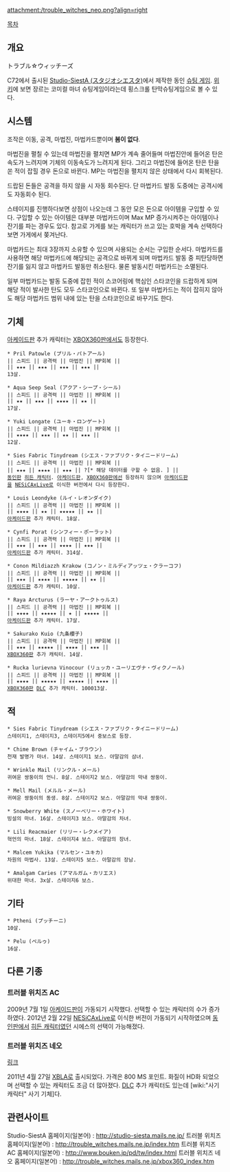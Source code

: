 attachment:/trouble_witches_neo.png?align=right

[[목차]]

== 개요 ==
トラブル☆ウィッチーズ

C72에서 출시된 [http://studio-siesta.mails.ne.jp/ Studio-SiestA (スタジオシエスタ)]에서 제작한 동인 [[슈팅 게임]]. [http://ja.wikipedia.org/wiki/%E3%83%88%E3%83%A9%E3%83%96%E3%83%AB%E2%98%86%E3%82%A6%E3%82%A3%E3%83%83%E3%83%81%E3%83%BC%E3%82%BA 위키]에 보면 장르는 코미컬 마녀 슈팅게임이라는데 횡스크롤 탄막슈팅게임으로 볼 수 있다.

== 시스템 ==
조작은 이동, 공격, 마법진, 마법카드뿐이며 '''봄이 없다'''.

마법진을 펼칠 수 있는데 마법진을 펼치면 MP가 계속 줄어들며 마법진안에 들어온 탄은 속도가 느려지며 기체의 이동속도가 느려지게 된다. 그리고 마법진에 들어온 탄은 탄을 쏜 적이 잡힐 경우 돈으로 바뀐다. MP는 마법진을 펼치지 않은 상태에서 다시 회복된다.

드랍된 돈들은 공격을 하지 않을 시 자동 회수된다. 단 마법카드 발동 도중에는 공격시에도 자동회수 된다.

스테이지를 진행하다보면 상점이 나오는데 그 동안 모은 돈으로 아이템을 구입할 수 있다. 구입할 수 있는 아이템은 대부분 마법카드이며 Max MP 증가시켜주는 아이템이나 잔기를 파는 경우도 있다. 참고로 가게를 보는 캐릭터가 쓰고 있는 호박을 계속 선택하다보면 가게에서 쫒겨난다.

마법카드는 최대 3장까지 소유할 수 있으며 사용되는 순서는 구입한 순서다. 마법카드를 사용하면 해당 마법카드에 해당되는 공격으로 바뀌게 되며 마법카드 발동 중 피탄당하면 잔기를 잃지 않고 마법카드 발동만 취소된다. 물론 발동시킨 마법카드는 소멸된다.

일부 마법카드는 발동 도중에 잡힌 적이 스코어링에 핵심인 스타코인을 드랍하게 되며  해당 적이 발사한 탄도 모두 스타코인으로 바뀐다.  또 일부 마법카드는 적이 잡히지 않아도 해당 마법카드 범위 내에 있는 탄을 스타코인으로 바꾸기도 한다.

== 기체 ==
[[아케이드]]판 추가 캐릭터는 [[XBOX360]]판에서도 등장한다.

 * Pril Patowle (プリル・パトアール)
 || 스피드 || 공격력 || 마법진 || MP회복 ||
 || ★★★ || ★★★ || ★★★ || ★★★ ||
 13살.

 * Aqua Seep Seal (アクア・シープ・シール)
 || 스피드 || 공격력 || 마법진 || MP회복 ||
 || ★★ || ★★★ || ★★★★ || ★★ ||
 17살.

 * Yuki Longate (ユーキ・ロンゲート)
 || 스피드 || 공격력 || 마법진 || MP회복 ||
 || ★★★★ || ★★★ || ★★ || ★★★ ||
 12살.

 * Sies Fabric Tinydream (シエス・ファブリク・タイニードリーム)
 || 스피드 || 공격력 || 마법진 || MP회복 ||
 || ★★★ || ★★★★ || ★★★ || ?[* 해당 데이터를 구할 수 없음. ] ||
 [[동인]]판 [[히든 캐릭터]]. [[아케이드]]판, [[XBOX360]]판에선 등장하지 않으며 [[아케이드]]판을 [[NESiCAxLive]]로 이식한 버전에서 다시 등장한다.

 * Louis Leondyke (ルイ・レオンダイク)
 || 스피드 || 공격력 || 마법진 || MP회복 ||
 || ★★★★ || ★★ || ★★★★★ || ★★ ||
 [[아케이드]]판 추가 캐릭터. 18살.

 * Cynfi Porat (シンフィー・ポーラット)
 || 스피드 || 공격력 || 마법진 || MP회복 ||
 || ★★★ || ★★★ || ★★★★ || ★★★ ||
 [[아케이드]]판 추가 캐릭터. 314살.

 * Conon Mildiazzh Krakow (コノン・ミルディアッツェ・クラーコフ)
 || 스피드 || 공격력 || 마법진 || MP회복 ||
 || ★★★ || ★★★★ || ★★★★★ || ★★ ||
 [[아케이드]]판 추가 캐릭터. 10살.

 * Raya Arcturus (ラーヤ・アークトゥルス)
 || 스피드 || 공격력 || 마법진 || MP회복 ||
 || ★★★★ || ★★★★★ || ★ || ★★★★★ ||
 [[아케이드]]판 추가 캐릭터. 17살.

 * Sakurako Kuio (九条櫻子)
 || 스피드 || 공격력 || 마법진 || MP회복 ||
 || ★★★ || ★★★★★ || ★★★★ || ★★★ ||
 [[XBOX360]]판 추가 캐릭터. 14살.

 * Rucka lurievna Vinocour (リュッカ・ユーリエヴナ・ヴィクノール)
 || 스피드 || 공격력 || 마법진 || MP회복 ||
 || ★★★★ || ★★★★★ || ★★★★★ || ★★★★ ||
 [[XBOX360]]판 [[DLC]] 추가 캐릭터. 100013살.

== 적 ==
 * Sies Fabric Tinydream (シエス・ファブリク・タイニードリーム)
 스테이지1, 스테이지3, 스테이지5에서 중보스로 등장.

 * Chime Brown (チャイム・ブラウン)
 천재 발명가 마녀. 14살. 스테이지1 보스. 아말감의 삼녀.

 * Wrinkle Mail (リンクル・メール)
 귀여운 쌍둥이의 언니. 8살. 스테이지2 보스. 아말감의 막내 쌍둥이.

 * Mell Mail (メルル・メール)
 귀여운 쌍둥이의 동생. 8살. 스테이지2 보스. 아말감의 막내 쌍둥이.

 * Snowberry White (スノーベリー・ホワイト)
 빙설의 마녀. 16살. 스테이지3 보스. 아말감의 차녀.

 * Lili Reacmaier (リリー・レクメイア)
 혁언의 마녀. 18살. 스테이지4 보스. 아말감의 장녀.

 * Malcem Yukika (マルセン・ユキカ)
 차원의 마법사. 13살. 스테이지5 보스. 아말감의 장남.

 * Amalgam Caries (アマルガム・カリエス)
 위대한 마녀. 3x살. 스테이지6 보스.

== 기타 ==
 * Ptheni (プッチーニ)
 10살.

 * Pelu (ペルゥ)
 16살.

== 다른 기종 ==
=== 트러블 위치즈 AC ===
2009년 7월 1일 [[아케이드]]판이 가동되기 시작했다. 선택할 수 있는 캐릭터의 수가 증가하였다. 2012년 2월 22일 [[NESiCAxLive]]로 이식한 버전이 가동되기 시작하였으며 [[동인]]판에서 [[히든 캐릭터]]였던 시에스의 선택이 가능해졌다.

=== 트러블 위치즈 네오 ===
[http://marketplace.xbox.com/ko-KR/Product/TROUBLE-WITCHES-NEO/66acd000-77fe-1000-9115-d802584109b8 링크]

2011년 4월 27일 [[XBLA]]로 출시되었다. 가격은 800 MS 포인트. 화질이 HD화 되었으며 선택할 수 있는 캐릭터도 조금 더 많아졌다. [[DLC]] 추가 캐릭터도 있는데 [wiki:"사기 캐릭터" 사기 기체]다.

== 관련사이트 ==
Studio-SiestA 홈페이지(일본어) : http://studio-siesta.mails.ne.jp/
트러블 위치즈 홈페이지(일본어) : http://trouble_witches.mails.ne.jp/index.htm
트러블 위치즈 AC 홈페이지(일본어) : http://www.bouken.jp/pd/tw/index.html
트러블 위치즈 네오 홈페이지(일본어) : http://trouble_witches.mails.ne.jp/xbox360_index.htm

